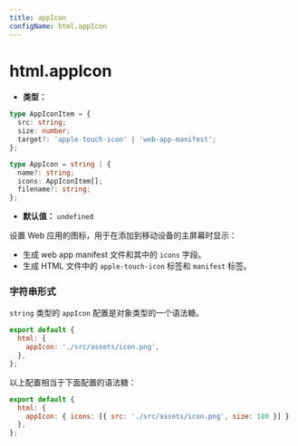 ```yaml
---
title: appIcon
configName: html.appIcon
---
```


# html.appIcon

- **类型：**

```ts
type AppIconItem = {
  src: string;
  size: number;
  target?: 'apple-touch-icon' | 'web-app-manifest';
};

type AppIcon = string | {
  name?: string;
  icons: AppIconItem[];
  filename?: string;
};
```

- **默认值：** `undefined`

设置 Web 应用的图标，用于在添加到移动设备的主屏幕时显示：

- 生成 web app manifest 文件和其中的 `icons` 字段。
- 生成 HTML 文件中的 `apple-touch-icon` 标签和 `manifest` 标签。

### 字符串形式

`string` 类型的 `appIcon` 配置是对象类型的一个语法糖。

```js
export default {
  html: {
    appIcon: './src/assets/icon.png',
  },
};
```

以上配置相当于下面配置的语法糖：

```js
export default {
  html: {
    appIcon: { icons: [{ src: './src/assets/icon.png', size: 180 }] }
  },
};
```


<RsbuildConfig configName="html.appIcon" />
